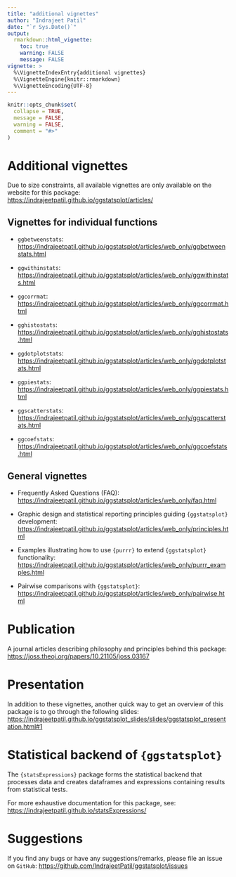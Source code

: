 ```yaml
---
title: "additional vignettes"
author: "Indrajeet Patil"
date: "`r Sys.Date()`"
output:
  rmarkdown::html_vignette:
    toc: true
    warning: FALSE
    message: FALSE
vignette: >
  %\VignetteIndexEntry{additional vignettes}
  %\VignetteEngine{knitr::rmarkdown}
  %\VignetteEncoding{UTF-8}
---
```


```r
knitr::opts_chunk$set(
  collapse = TRUE,
  message = FALSE,
  warning = FALSE,
  comment = "#>"
)
```

# Additional vignettes

Due to size constraints, all available vignettes are only available on the
website for this package: <br>
<https://indrajeetpatil.github.io/ggstatsplot/articles/>

## Vignettes for individual functions

  - `ggbetweenstats`:
    <https://indrajeetpatil.github.io/ggstatsplot/articles/web_only/ggbetweenstats.html>

  - `ggwithinstats`:
    <https://indrajeetpatil.github.io/ggstatsplot/articles/web_only/ggwithinstats.html>

  - `ggcorrmat`:
    <https://indrajeetpatil.github.io/ggstatsplot/articles/web_only/ggcorrmat.html>

  - `gghistostats`:
    <https://indrajeetpatil.github.io/ggstatsplot/articles/web_only/gghistostats.html>

  - `ggdotplotstats`:
    <https://indrajeetpatil.github.io/ggstatsplot/articles/web_only/ggdotplotstats.html>

  - `ggpiestats`:
    <https://indrajeetpatil.github.io/ggstatsplot/articles/web_only/ggpiestats.html>

  - `ggscatterstats`:
    <https://indrajeetpatil.github.io/ggstatsplot/articles/web_only/ggscatterstats.html>

  - `ggcoefstats`:
    <https://indrajeetpatil.github.io/ggstatsplot/articles/web_only/ggcoefstats.html>

## General vignettes

  - Frequently Asked Questions (FAQ):
  <https://indrajeetpatil.github.io/ggstatsplot/articles/web_only/faq.html>

  - Graphic design and statistical reporting principles guiding `{ggstatsplot}`
    development:
    <https://indrajeetpatil.github.io/ggstatsplot/articles/web_only/principles.html>

  - Examples illustrating how to use `{purrr}` to extend `{ggstatsplot}` functionality:
    <https://indrajeetpatil.github.io/ggstatsplot/articles/web_only/purrr_examples.html>

- Pairwise comparisons with `{ggstatsplot}`:
<https://indrajeetpatil.github.io/ggstatsplot/articles/web_only/pairwise.html>

# Publication

A journal articles describing philosophy and principles behind this package:
<https://joss.theoj.org/papers/10.21105/joss.03167>

# Presentation

In addition to these vignettes, another quick way to get an overview of this
package is to go through the following slides:
<https://indrajeetpatil.github.io/ggstatsplot_slides/slides/ggstatsplot_presentation.html#1>

# Statistical backend of `{ggstatsplot}`

The `{statsExpressions}` package forms the statistical backend that processes data
and creates dataframes and expressions containing results from statistical
tests.

For more exhaustive documentation for this package, see:
<https://indrajeetpatil.github.io/statsExpressions/>

# Suggestions

If you find any bugs or have any suggestions/remarks, please file an issue on
`GitHub`: <https://github.com/IndrajeetPatil/ggstatsplot/issues>

